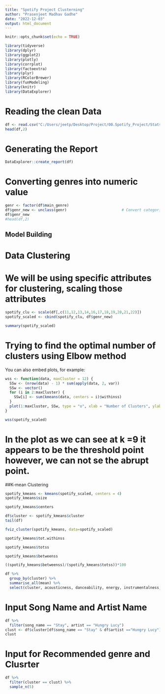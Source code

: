 ```yaml
---
title: "Spotify Project Clusterning"
author: "Prasenjeet Madhav Gadhe"
date: "2022-12-03"
output: html_document
---
```


```r
knitr::opts_chunk$set(echo = TRUE)
```

```r
library(tidyverse)
library(dplyr)
library(ggplot2)
library(plotly)
library(corrplot)
library(factoextra)
library(plyr)
library(RColorBrewer)
library(funModeling)
library(knitr)
library(DataExplorer)
```

# Reading the clean Data
```r
df <- read.csv("C:/Users/jeetp/Desktop/Project/00.Spotify_Project/Stats_Assignment_1_Cleaned_2.csv")
head(df,2)
```
# Generating the Report
```r
DataExplorer::create_report(df)
```

# Converting genres into numeric value
```r
genr <- factor(df$main_genre)
df$genr_new <- unclass(genr)                         # Convert categories to numeric
df$genr_new  
#head(df,2)
```
## Model Building 
# Data Clustering
# We will be using specific attributes for clustering, scaling those attributes
```r
spotify_clu <- scale(df[,c(11,12,13,14,16,17,18,19,20,21,22)])
spotify_scaled <- cbind(spotify_clu, df$genr_new)

summary(spotify_scaled)
```

# Trying to find the optimal number of clusters using Elbow method

You can also embed plots, for example:

```r
wss <- function(data, maxCluster = 12) {
  SSw <- (nrow(data) - 1) * sum(apply(data, 2, var))
  SSw <- vector()
  for (i in 2:maxCluster) {
    SSw[i] <- sum(kmeans(data, centers = i)$withinss)
  }
  plot(1:maxCluster, SSw, type = "o", xlab = "Number of Clusters", ylab = "Within groups sum of squares", pch=19)
}

wss(spotify_scaled)
```

# In the plot as we can see at k =9 it appears to be the threshold point however, we can not se the abrupt point.


##K-mean Clustering
```r
spotify_kmeans <- kmeans(spotify_scaled, centers = 4)
spotify_kmeans$size
```

```r
spotify_kmeans$centers
```

```r
df$cluster <- spotify_kmeans$cluster
tail(df)
```
```r
fviz_cluster(spotify_kmeans, data=spotify_scaled)
```
```r
spotify_kmeans$tot.withinss
```

```r
spotify_kmeans$totss
```
```r
spotify_kmeans$betweenss
```
```r
((spotify_kmeans$betweenss)/(spotify_kmeans$totss))*100
```

```r
df %>% 
  group_by(cluster) %>% 
  summarise_all(mean) %>% 
  select(cluster, acousticness, danceability, energy, instrumentalness, speechiness, valence, liveness)
```


# Input Song Name and Artist Name
```r
df %>% 
  filter(song_name == "Stay", artist == "Hungry Lucy")
clust <- df$cluster[df$song_name == "Stay" & df$artist =="Hungry Lucy"]
clust
```

# Input for Recommended genre and Clusrter
```r
df %>% 
  filter(cluster == clust) %>% 
  sample_n(5)
```
